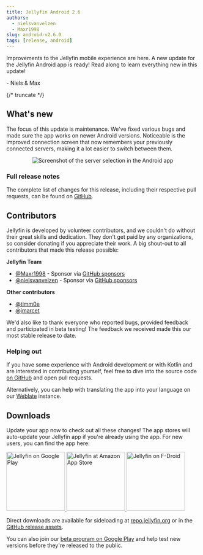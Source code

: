 ```yaml
---
title: Jellyfin Android 2.6
authors:
  - nielsvanvelzen
  - Maxr1998
slug: android-v2.6.0
tags: [release, android]
---
```


Improvements to the Jellyfin mobile experience are here. A new update for the Jellyfin Android app is ready! Read along to learn everything
new in this update!

\- Niels & Max

{/* truncate */}

## What's new

The focus of this update is maintenance. We've fixed various bugs and made sure the app works on newer Android versions. Noticeable is the
improved connection screen that now remembers your previously connected servers, making it a lot easier to switch between them.

<center>
  <img
    src={require('./server-selection.png').default}
    alt='Screenshot of the server selection in the Android app'
    style={{ maxHeight: '600px' }}
  />
</center>

### Full release notes

The complete list of changes for this release, including their respective pull requests, can be found on
[GitHub](https://github.com/jellyfin/jellyfin-android/releases/tag/v2.6.0).

## Contributors

Jellyfin is developed by volunteer contributors, and we couldn't do without their great skills and dedication. They don't get paid by any
organizations, so consider donating if you appreciate their work. A big shout-out to all contributors that made this release possible:

**Jellyfin Team**

- [@Maxr1998](https://github.com/Maxr1998) - Sponsor via [GitHub sponsors](https://github.com/sponsors/Maxr1998)
- [@nielsvanvelzen](https://github.com/nielsvanvelzen) - Sponsor via [GitHub sponsors](https://github.com/sponsors/nielsvanvelzen)

**Other contributors**

- [@timm0e](https://github.com/timm0e)
- [@jmarcet](https://github.com/jmarcet)

We'd also like to thank everyone who reported bugs, provided feedback and participated in beta testing! The feedback we received made this
our most stable release to date.

### Helping out

If you have some experience with Android development or with Kotlin and are interested in contributing yourself, feel free to dive into the
source code [on GitHub](https://github.com/jellyfin/jellyfin-android) and open pull requests.

Alternatively, you can help with translating the app into your language on our
[Weblate](https://translate.jellyfin.org/engage/jellyfin-android/) instance.

## Downloads

Update your app now to check out all these changes! The app stores will auto-update your Jellyfin app if you're already using the app. For
new users, you can find the app here:

<a className='margin-right--md' href='https://play.google.com/store/apps/details?id=org.jellyfin.mobile'>
  <img width='153' alt='Jellyfin on Google Play' src='/images/store-icons/google-play.png' />
</a>

<a className='margin-right--md' href='https://www.amazon.com/gp/product/B081RFTTQ9'>
  <img width='153' alt='Jellyfin at Amazon App Store' src='/images/store-icons/amazon.png' />
</a>

<a href='https://f-droid.org/en/packages/org.jellyfin.mobile/'>
  <img width='153' alt='Jellyfin on F-Droid' src='/images/store-icons/fdroid.png' />
</a>

Direct downloads are available for sideloading at [repo.jellyfin.org](https://repo.jellyfin.org/releases/client/android/)
or in the [GitHub release assets](https://github.com/jellyfin/jellyfin-android/releases/tag/v2.6.0).

You can also join our [beta program on Google Play](https://play.google.com/apps/testing/org.jellyfin.mobile) and help test new versions
before they're released to the public.
